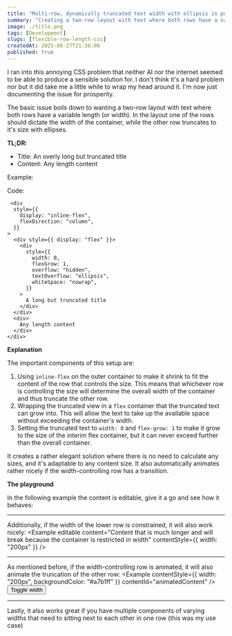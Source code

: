 ```yaml
---
title: "Multi-row, dynamically truncated text width with ellipsis in pure CSS"
summary: "Creating a two-row layout with text where both rows have a variable length (or width). One of the rows should dictate the width of the container, while the other row truncates to that size with ellipses."
image: ./title.png
tags: [Development]
slugs: [flexible-row-length-css]
createdAt: 2025-08-27T21:36:00
published: true
---
```


I ran into this annoying CSS problem that neither AI nor the internet seemed to be able to produce a sensible solution for. I don't think it's a hard problem nor but it did take me a little while to wrap my head around it. I'm now just documenting the issue for prosperity.

The basic issue boils down to wanting a two-row layout with text where both rows have a variable length (or width). In the layout one of the rows should dictate the width of the container, while the other row truncates to it's size with ellipses.

**TL;DR:**

* Title: An overly long but truncated title
* Content: Any length content

Example:
<Example />

Code:
```tsx
 <div
  style={{
    display: "inline-flex",
    flexDirection: "column",
  }}
>
  <div style={{ display: "flex" }}>
    <div
      style={{
        width: 0,
        flexGrow: 1,
        overflow: "hidden",
        textOverflow: "ellipsis",
        whiteSpace: "nowrap",
      }}
    >
      A long but truncated title
    </div>
  </div>
  <div>
    Any length content
  </div>
</div>
```

**Explanation**

The important components of this setup are:

1. Using `inline-flex` on the outer container to make it shrink to fit the content of the row that controls the size. This means that whichever row is controlling the size will determine the overall width of the container and thus truncate the other row.
2. Wrapping the truncated view in a `flex` container that the truncated text can grow into. This will allow the text to take up the available space without exceeding the container's width.
3. Setting the truncated text to `width: 0` and `flex-grow: 1` to make it grow to the size of the interim flex container, but it can never exceed further than the overall container.

It creates a rather elegant solution where there is no need to calculate any sizes, and it's adaptable to any content size. It also automatically animates rather nicely if the width-controlling row has a transition.

**The playground**

In the following example the content is editable, give it a go and see how it behaves:
<Example content="Edit me" editable />

---

Additionally, if the width of the lower row is constrained, it will also work nicely:
<Example editable content="Content that is much longer and will break because the container is restricted in width" contentStyle={{ width: "200px" }} />

---

As mentioned before, if the width-controlling row is animated, it will also animate the truncation of the other row:
<Example contentStyle={{ width: "200px", backgroundColor: "#a7b1ff" }} contentId="animatedContent" />
<br />
<button className="bg-gray-500 hover:bg-gray-700 text-white font-bold py-2 px-4 rounded" id="animatedButton">Toggle width</button>
<script>{`
  const content = document.getElementById("animatedContent");
  const button = document.getElementById("animatedButton");
  button.addEventListener("click", function() {
    content.style.width = content.style.width === "200px" ? "400px" : "200px";
  });
`}</script>

---

Lastly, it also works great if you have multiple components of varying widths that need to sitting next to each other in one row (this was my use case)

<div style={{ display: "flex", gap: "16px", flexWrap: "wrap" }}>
<Example content="First title" />
<Example content="Second title" />
<Example content="Third title" />
<Example content="Fourth title" />
</div>
